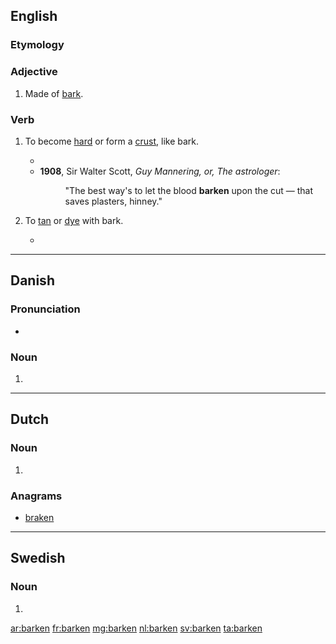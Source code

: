 ==English==

===Etymology===
{{suffix|bark|en}}

===Adjective===
{{en-adj|-}}

# {{context|poetic|lang=en}} Made of [[bark]].
#: {{rfquotek|Whittier}}

===Verb===
{{en-verb}}

# {{context|intransitive|UK|_|dialectal|Scotland|lang=en}} To become [[hard]] or form a [[crust]], like bark.
#*{{quote-book|year=1828|author=David Macbeth Moir|title=The Life of Mansie Wauch|chapter=|edition=|url=http://www.gutenberg.org/etext/20767
|passage=The poor patient knew at once his master's tongue, and lifting up one of his eyes, the other being stiff and '''barkened''' down said in a melancholy voice, "Ah, master, do you think I'll get better?" }}
#*'''1908''', Sir Walter Scott, ''Guy Mannering, or, The astrologer'':
#*: "The best way's to let the blood '''barken''' upon the cut — that saves plasters, hinney."
# {{context|transitive|UK|_|dialectal|lang=en}} To [[tan]] or [[dye]] with bark.
#*{{quote-book|year=1818|author=Sir Walter Scott|title=The Heart of Mid-Lothian, Vol. 1., Illustrated|chapter=|edition=|url=http://www.gutenberg.org/etext/6942
|passage="And it wad far better become ye, Mr. Saddletree," continued his helpmate, "since ye say ye hae skeel o' the law, to try if ye can do onything for Effie Deans, puir thing, that's lying up in the tolbooth yonder, cauld, and hungry, and comfortless--A servant lass of ours, Mr. Butler, and as innocent a lass, to my thinking, and as usefu' in the shop--When Mr. Saddletree gangs out,--and ye're aware he's seldom at hame when there's ony o' the plea-houses open,--poor Effie used to help me to tumble the bundles o' '''barkened''' leather up and down, and range out the gudes, and suit a' body's humours--And troth, she could aye please the customers wi' her answers, for she was aye civil, and a bonnier lass wasna in Auld Reekie. }}

{{R:Century 1911}}
{{Webster 1913}}

----

==Danish==

===Pronunciation===
* {{IPA|/barkən/|[ˈb̥ɑːɡ̊n̩]|lang=da}}

===Noun===
{{head|da|noun form|g=c}}

# {{form of|singular definite|bark|lang=da}}

----

==Dutch==

===Noun===
{{head|nl}}

# {{nl-noun form of|pl|bark}}

===Anagrams===
* [[braken#Dutch|braken]]

----

==Swedish==

===Noun===
{{head|sv|noun form}}

# {{sv-noun-form-def|bark}}

[[ar:barken]]
[[fr:barken]]
[[mg:barken]]
[[nl:barken]]
[[sv:barken]]
[[ta:barken]]